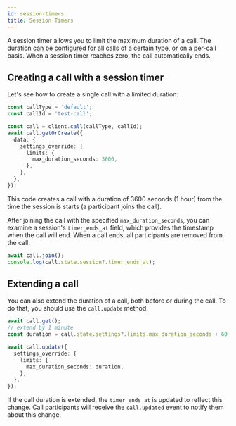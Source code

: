 ```yaml
---
id: session-timers
title: Session Timers
---
```


A session timer allows you to limit the maximum duration of a call. The duration
[can be configured](https://getstream.io/video/docs/api/calls/#session-timers)
for all calls of a certain type, or on a per-call basis. When a session timer
reaches zero, the call automatically ends.

## Creating a call with a session timer

Let's see how to create a single call with a limited duration:

```ts
const callType = 'default';
const callId = 'test-call';

const call = client.call(callType, callId);
await call.getOrCreate({
  data: {
    settings_override: {
      limits: {
        max_duration_seconds: 3600,
      },
    },
  },
});
```

This code creates a call with a duration of 3600 seconds (1 hour) from the time
the session is starts (a participant joins the call).

After joining the call with the specified `max_duration_seconds`, you can
examine a session's `timer_ends_at` field, which provides the timestamp when the
call will end. When a call ends, all participants are removed from the call.

```ts
await call.join();
console.log(call.state.session?.timer_ends_at);
```

## Extending a call

​You can also extend the duration of a call, both before or during the call. To
do that, you should use the `call.update` method:

```ts
await call.get();
// extend by 1 minute
const duration = call.state.settings?.limits.max_duration_seconds + 60;

await call.update({
  settings_override: {
    limits: {
      max_duration_seconds: duration,
    },
  },
});
```

If the call duration is extended, the `timer_ends_at` is updated to reflect this
change. Call participants will receive the `call.updated` event to notify them
about this change.
